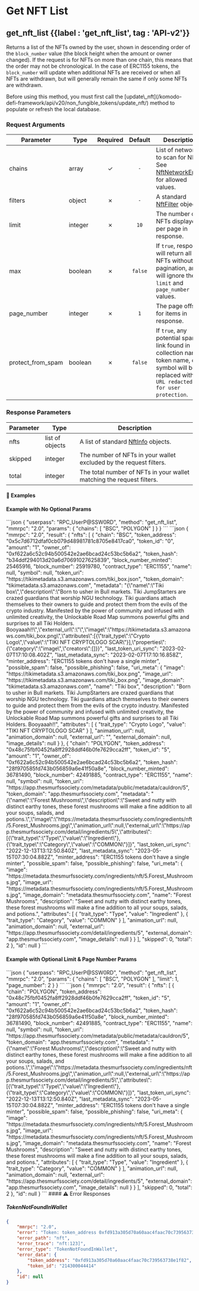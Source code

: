 
# Get NFT List

## get\_nft\_list {{label : 'get_nft_list', tag : 'API-v2'}}

Returns a list of the NFTs owned by the user, shown in descending order of the `block_number` value (the block height when the amount or owner changed). If the request is for NFTs on more than one chain, this means that the order may not be chronological. In the case of ERC1155 tokens, the `block_number` will update when additional NFTs are received or when all NFTs are withdrawn, but will generally remain the same if only some NFTs are withdrawn.

<Note>
  Before using this method, you must first call the [update\_nft](/komodo-defi-framework/api/v20/non_fungible_tokens/update_nft/) method to populate or refresh the local database.
</Note>

### Request Arguments

| Parameter           | Type    | Required | Default | Description                                                                                                                                       |
| ------------------- | ------- | :------: | :-----: | ------------------------------------------------------------------------------------------------------------------------------------------------- |
| chains              | array   |     ✓    |   `-`   | List of networks to scan for NFTs. See [NftNetworkEnum](/komodo-defi-framework/api/common_structures/enums/#nft-network-enum) for allowed values. |
| filters             | object  |     ✗    |   `-`   | A standard [NftFilter](/komodo-defi-framework/api/common_structures/nfts/#nft-filter) object.                                                     |
| limit               | integer |     ✗    |   `10`  | The number of NFTs displayed per page in response.                                                                                                |
| max                 | boolean |     ✗    | `false` | If `true`, response will return all NFTs without pagination, and will ignore the `limit` and `page_number` values.                                |
| page\_number        | integer |     ✗    |   `1`   | The page offset for items in response.                                                                                                            |
| protect\_from\_spam | boolean |     ✗    | `false` | If `true`, any potential spam link found in collection name, token name, or symbol will be replaced with `URL redacted for user protection`.      |

### Response Parameters

| Parameter | Type            | Description                                                                                        |
| --------- | --------------- | -------------------------------------------------------------------------------------------------- |
| nfts      | list of objects | A list of standard [NftInfo](/komodo-defi-framework/api/common_structures/nfts/#nft-info) objects. |
| skipped   | integer         | The number of NFTs in your wallet excluded by the request filters.                                 |
| total     | integer         | The total number of NFTs in your wallet matching the request filters.                              |

#### 📌 Examples

#### Example with No Optional Params

<CodeGroup title="Get NFT List (basic)" tag="POST" label="get_nft_list" mm2MethodDecorate="true">
  ```json
  {
    "userpass": "RPC_UserP@SSW0RD",
    "method": "get_nft_list",
    "mmrpc": "2.0",
    "params": {
      "chains": [
        "BSC",
        "POLYGON"
      ]
    }
  }
  ```
</CodeGroup>

<CollapsibleSection expandedText="Hide Get NFT List (basic) Response" collapsedText="Show Get NFT List (basic) Response">
  ```json
  {
      "mmrpc": "2.0",
      "result": {
          "nfts": [
              {
                  "chain": "BSC",
                  "token_address": "0x5c7d6712dfaf0cb079d48981781c8705e8417ca0",
                  "token_id": "0",
                  "amount": "1",
                  "owner_of": "0xf622a6c52c94b500542e2ae6bcad24c53bc5b6a2",
                  "token_hash": "b34ddf294013d20a6d70691027625839",
                  "block_number_minted": 25465916,
                  "block_number": 25919780,
                  "contract_type": "ERC1155",
                  "name": null,
                  "symbol": null,
                  "token_uri": "https://tikimetadata.s3.amazonaws.com/tiki_box.json",
                  "token_domain": "tikimetadata.s3.amazonaws.com",
                  "metadata": "{\"name\":\"Tiki box\",\"description\":\"Born to usher in Bull markets. Tiki JumpStarters are crazed guardians that worship NGU technology. Tiki guardians attach themselves to their owners to guide and protect them from the evils of the crypto industry. Manifested by the power of community and infused with unlimited creativity, the Unlockable Road Map summons powerful gifts and surprises to all Tiki Holders. Booyaaah!!\",\"external_url\":\"\",\"image\":\"https://tikimetadata.s3.amazonaws.com/tiki_box.png\",\"attributes\":[{\"trait_type\":\"Crypto Logo\",\"value\":\"TIKI NFT CRYPTOLOGO SCAR\"}],\"properties\":{\"category\":\"image\",\"creators\":[]}}",
                  "last_token_uri_sync": "2023-02-07T17:10:08.402Z",
                  "last_metadata_sync": "2023-02-07T17:10:16.858Z",
                  "minter_address": "ERC1155 tokens don't have a single minter",
                  "possible_spam": false,
                  "possible_phishing": false,
                  "uri_meta": {
                      "image": "https://tikimetadata.s3.amazonaws.com/tiki_box.png",
                      "image_url": "https://tikimetadata.s3.amazonaws.com/tiki_box.png",
                      "image_domain": "tikimetadata.s3.amazonaws.com",
                      "name": "Tiki box",
                      "description": "Born to usher in Bull markets. Tiki JumpStarters are crazed guardians that worship NGU technology. Tiki guardians attach themselves to their owners to guide and protect them from the evils of the crypto industry. Manifested by the power of community and infused with unlimited creativity, the Unlockable Road Map summons powerful gifts and surprises to all Tiki Holders. Booyaaah!!",
                      "attributes": [
                          {
                              "trait_type": "Crypto Logo",
                              "value": "TIKI NFT CRYPTOLOGO SCAR"
                          }
                      ],
                      "animation_url": null,
                      "animation_domain": null,
                      "external_url": "",
                      "external_domain": null,
                      "image_details": null
                  }
              },
              {
                  "chain": "POLYGON",
                  "token_address": "0x48c75fbf0452fa8ff2928ddf46b0fe7629cca2ff",
                  "token_id": "5",
                  "amount": "1",
                  "owner_of": "0xf622a6c52c94b500542e2ae6bcad24c53bc5b6a2",
                  "token_hash": "28f970585fd743b056859a6e41f50a8e",
                  "block_number_minted": 36781490,
                  "block_number": 42491885,
                  "contract_type": "ERC1155",
                  "name": null,
                  "symbol": null,
                  "token_uri": "https://app.thesmurfssociety.com/metadata/public/metadata/cauldron/5",
                  "token_domain": "app.thesmurfssociety.com",
                  "metadata": "{\"name\":\"Forest Mushrooms\",\"description\":\"Sweet and nutty with distinct earthy tones, these forest mushrooms will make a fine addition to all your soups, salads, and potions.\",\"image\":\"https://metadata.thesmurfssociety.com/ingredients/nft/5.Forest_Mushrooms.jpg\",\"animation_url\":null,\"external_url\":\"https://app.thesmurfssociety.com/detail/ingredients/5\",\"attributes\":[{\"trait_type\":\"Type\",\"value\":\"Ingredient\"},{\"trait_type\":\"Category\",\"value\":\"COMMON\"}]}",
                  "last_token_uri_sync": "2022-12-13T13:12:50.840Z",
                  "last_metadata_sync": "2023-05-15T07:30:04.882Z",
                  "minter_address": "ERC1155 tokens don't have a single minter",
                  "possible_spam": false,
                  "possible_phishing": false,
                  "uri_meta": {
                      "image": "https://metadata.thesmurfssociety.com/ingredients/nft/5.Forest_Mushrooms.jpg",
                      "image_url": "https://metadata.thesmurfssociety.com/ingredients/nft/5.Forest_Mushrooms.jpg",
                      "image_domain": "metadata.thesmurfssociety.com",
                      "name": "Forest Mushrooms",
                      "description": "Sweet and nutty with distinct earthy tones, these forest mushrooms will make a fine addition to all your soups, salads, and potions.",
                      "attributes": [
                          {
                              "trait_type": "Type",
                              "value": "Ingredient"
                          },
                          {
                              "trait_type": "Category",
                              "value": "COMMON"
                          }
                      ],
                      "animation_url": null,
                      "animation_domain": null,
                      "external_url": "https://app.thesmurfssociety.com/detail/ingredients/5",
                      "external_domain": "app.thesmurfssociety.com",
                      "image_details": null
                  }
              }
          ],
          "skipped": 0,
          "total": 2
      },
      "id": null
  }
  ```
</CollapsibleSection>

#### Example with Optional Limit & Page Number Params

<CodeGroup title="Get NFT List (paginated)" tag="POST" label="get_nft_list" mm2MethodDecorate="true">
  ```json
  {
    "userpass": "RPC_UserP@SSW0RD",
    "method": "get_nft_list",
    "mmrpc": "2.0",
    "params": {
      "chains": [
        "BSC",
        "POLYGON"
      ],
      "limit": 1,
      "page_number": 2
    }
  }
  ```
</CodeGroup>

<CollapsibleSection expandedText="Hide Get NFT List (paginated) Response" collapsedText="Show Get NFT List (paginated) Response">
  ```json
  {
      "mmrpc": "2.0",
      "result": {
          "nfts": [
              {
                  "chain": "POLYGON",
                  "token_address": "0x48c75fbf0452fa8ff2928ddf46b0fe7629cca2ff",
                  "token_id": "5",
                  "amount": "1",
                  "owner_of": "0xf622a6c52c94b500542e2ae6bcad24c53bc5b6a2",
                  "token_hash": "28f970585fd743b056859a6e41f50a8e",
                  "block_number_minted": 36781490,
                  "block_number": 42491885,
                  "contract_type": "ERC1155",
                  "name": null,
                  "symbol": null,
                  "token_uri": "https://app.thesmurfssociety.com/metadata/public/metadata/cauldron/5",
                  "token_domain": "app.thesmurfssociety.com",
                  "metadata": "{\"name\":\"Forest Mushrooms\",\"description\":\"Sweet and nutty with distinct earthy tones, these forest mushrooms will make a fine addition to all your soups, salads, and potions.\",\"image\":\"https://metadata.thesmurfssociety.com/ingredients/nft/5.Forest_Mushrooms.jpg\",\"animation_url\":null,\"external_url\":\"https://app.thesmurfssociety.com/detail/ingredients/5\",\"attributes\":[{\"trait_type\":\"Type\",\"value\":\"Ingredient\"},{\"trait_type\":\"Category\",\"value\":\"COMMON\"}]}",
                  "last_token_uri_sync": "2022-12-13T13:12:50.840Z",
                  "last_metadata_sync": "2023-05-15T07:30:04.882Z",
                  "minter_address": "ERC1155 tokens don't have a single minter",
                  "possible_spam": false,
                  "possible_phishing": false,
                  "uri_meta": {
                      "image": "https://metadata.thesmurfssociety.com/ingredients/nft/5.Forest_Mushrooms.jpg",
                      "image_url": "https://metadata.thesmurfssociety.com/ingredients/nft/5.Forest_Mushrooms.jpg",
                      "image_domain": "metadata.thesmurfssociety.com",
                      "name": "Forest Mushrooms",
                      "description": "Sweet and nutty with distinct earthy tones, these forest mushrooms will make a fine addition to all your soups, salads, and potions.",
                      "attributes": [
                          {
                              "trait_type": "Type",
                              "value": "Ingredient"
                          },
                          {
                              "trait_type": "Category",
                              "value": "COMMON"
                          }
                      ],
                      "animation_url": null,
                      "animation_domain": null,
                      "external_url": "https://app.thesmurfssociety.com/detail/ingredients/5",
                      "external_domain": "app.thesmurfssociety.com",
                      "image_details": null
                  }
              }
          ],
          "skipped": 0,
          "total": 2
      },
      "id": null
  }
  ```
</CollapsibleSection>

<CollapsibleSection expandedText="Hide Get NFT List Error Responses" collapsedText="Show Get NFT List Error Responses">
  #### ⚠️ Error Responses

  ##### TokenNotFoundInWallet

  ```json
  {
      "mmrpc": "2.0",
      "error": "Token: token_address 0xfd913a305d70a60aac4faac70c739563738e1f82, token_id 214300044414 was not found in wallet",
      "error_path": "nft",
      "error_trace": "nft:123]",
      "error_type": "TokenNotFoundInWallet",
      "error_data": {
          "token_address": "0xfd913a305d70a60aac4faac70c739563738e1f82",
          "token_id": "214300044414"
      },
      "id": null
  }
  ```
</CollapsibleSection>

